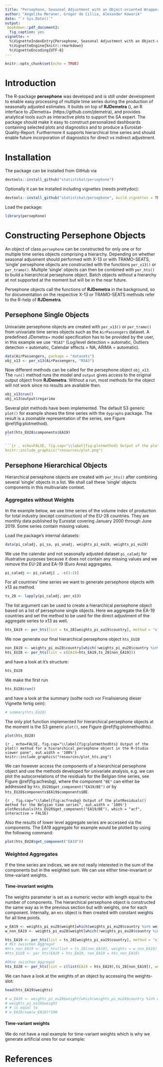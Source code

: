 ```yaml
---
title: "Persephone, Seasonal Adjustment with an Object-oriented Wrapper for RJDemetra"
author: "Angelika Meraner, Gregor de Cillia, Alexander Kowarik"
date: "`r Sys.Date()`"
output: 
 bookdown::pdf_document2:
  fig_caption: yes
vignette: >
  %\VignetteIndexEntry{Persephone, Seasonal Adjustment with an Object-oriented Wrapper for RJDemetra}
  %\VignetteEngine{knitr::rmarkdown}
  %\VignetteEncoding{UTF-8}
---
```


```r
knitr::opts_chunk$set(echo = TRUE)
```

# Introduction

The R-package **persephone** was developed and is still under development to enable easy processing of multiple time series during the production of seasonally adjusted estimates. 
It builds on top of **RJDemetra** (\url{https://github.com/jdemetra/rjdemetra}), an R interface to JDemetra+ (https://github.com/jdemetra), and provides analytical tools such as interactive plots to support the SA expert. 
The package should make it easy to construct personalized dashboards containing selected plots and diagnostics and to produce a Eurostat-Quality-Report.
Furthermore it supports hierarchical time series and should enable future incorporation of diagnostics for direct vs indirect adjustment.

# Installation

The package can be installed from GitHub via 

```r
devtools::install_github("statistikat/persephone")
```

Optionally it can be installed including vignettes (needs prettydoc):

```r
devtools::install_github("statistikat/persephone", build_vignettes = TRUE)
```

Load the package:

```r
library(persephone)
```

# Constructing Persephone Objects

An object of class `persephone` can be constructed for only one or for multiple time series objects 
comprising a hierarchy. 
Depending on whether seasonal adjusment should performed with X-13 or with TRAMO-SEATS,
'single' persephone objects are constructed with the functions  `per_x13()` or `per_tramo()`.
Multiple 'single' objects can then be combined with `per_hts()` to build a hierarchical persephone object.
Batch objects without a hierarchy at not supported at the moment but will be in the near future.

Persephone objects call the functions of **RJDemetra** in the background, so for documentation
on the respective X-13 or TRAMO-SEATS methods refer to the R-help of **RJDemetra**.

## Persephone Single Objects

Univariate persephone objects are created with `per_x13()` or `per_tramo()` from univariate time series objects 
such as the `AirPassengers` dataset.
A predefined JDemetra+ model specification has to be provided by the user, in this example we use `"RSA3"` 
(Log/level detection = automatic, Outliers detection = automatic, Calendar effects = NA, ARIMA = automatic).


```r
data(AirPassengers, package = "datasets")
obj_x13 <- per_x13(AirPassengers, "RSA3")
```

Now different methods can be called for the persephone object `obj_x13`.
The `run()` method runs the model and `output` gives access to the original output object from 
**RJDemetra**. Without a run, most methods for the object will not work since no results are available then. 

```r
obj_x13$run()
obj_x13$output$regarima
```

Several plot methods have been implemented. The default S3 generic `plot()` for example 
shows the time series with the `dygraphs` package. The result is a zoomable representation of the series, 
see Figure \@ref(fig:plotmethod).

```r
plot(hts_EU28$components$EA19)
``

```{r , echo=FALSE, fig.cap="\\label{fig:plotmethod} Output of the plot() method in the R-Studio viewer pane", out.width = '100%'}
knitr::include_graphics("resources/plot.png")
```

## Persephone Hierarchical Objects

Hierarchical persephone objects are created with `per_hts()` after combining several 'single' objects in a list.
We shall call these 'single' objects components in this multivariate context.

### Aggregates without Weights

In the example below, we use time series of the volume index of production for total industry (except construction) 
of the EU-28 countries. They are monthly data published by Eurostat covering January 2000 through
June 2019. Some series contain missing values.

Load the package's internal datasets:

```r
data(pi_caladj, pi_sa, pi_unadj, weights_pi_ea19, weights_pi_eu28)
```

We use the calendar and not seasonally adjusted dataset `pi_caladj` for illustrative purposes because it
does not contain any missing values and we remove the EU-28 and EA-19 (Euro Area) aggregates.

```r
pi_caladj <- pi_caladj[ , -c(1:2)]
```

For all countries’ time series we want to generate persephone objects with x13 as method.

```r
ts_28 <- lapply(pi_caladj, per_x13)
```

The list argument can be used to create a hierarchical persephone object based on a list of 
persephone single objects. Here we aggregate the EA-19 countries and set the method to be used 
for the direct adjustment of the aggregate series to x13 as well.

```r
hts_EA19 <- per_hts(list = ts_28[weights_pi_ea19$country], method = "x13")
```

We now generate our final hierarchical persephone object `hts_EU28`

```r
non_EA19 <- weights_pi_eu28$country[which(!weights_pi_eu28$country %in% weights_pi_ea19$country)]
hts_EU28 <- per_hts(list = c(EA19=hts_EA19,ts_28[non_EA19]))
```

and have a look at it's structure:

```r
hts_EU28
```

We make the first run

```r
hts_EU28$run()
```

and have a look at the summary (sollte noch vor Finalisierung dieser Vignette fertig sein):

```r
# summary(hts_EU28)
```

The only plot function implemented for hierarchical persephone objects at the moment is the S3 generic `plot()`,
see Figure \@ref(fig:plotmethodhts).

```r
plot(hts_EU28)
```
```{r , echo=FALSE, fig.cap="\\label{fig:plotmethodhts} Output of the plot() method for a hierarchical persephone object in the R-Studio viewer pane", out.width = '100%'}
knitr::include_graphics("resources/plot_hts.png")
```

We can however access the components of a hierarchical persephone object and use the methods developed for univariate analysis, e.g. we can plot the autocorrelations of the residuals for the Belgian time series, see Figure \@ref(fig:acfresbg), where the component `"BE"` can either be addressed by `hts_EU28$get_component("EA19/BE")` or 
by ` hts_EU28$components$EA19$components$BE`.

```{r , fig.cap="\\label{fig:acfresbg} Output of the plotResiduals() method for the Belgian time series", out.width = '100%'}
plotResiduals(hts_EU28$get_component("EA19/BE"), which = "acf", interactive = FALSE)
```

Also the results of lower level aggregate series are accessed via the components. 
The EA19 aggregate for example would be plotted by using the following command:

```r
plot(hts_EU28$get_component("EA19"))
```

### Weighted Aggregates

If the time series are indices, we are not really interested in the sum of the components but in the weighted sum.
We can use either time-invariant or time-variant weights.

#### Time-invariant weights

The weights parameter is set as a numeric vector with length equal to the number of components.
The hierarchical persephone object is constructed the same way as in the previous section but 
with weights, one for each component. Internally, an `mts` object is then created with constant
weights for all time points.

```r
w_EA19 <- weights_pi_eu28$weight[which(weights_pi_eu28$country %in% weights_pi_ea19$country)]
w_non_EA19 <- weights_pi_eu28$weight[which(!weights_pi_eu28$country %in% weights_pi_ea19$country)]

hts_EA19 <- per_hts(list = ts_28[weights_pi_ea19$country], method = "x13", weights=w_EA19)
# Mit zwischen Aggregat
#hts_non_EA19 <- per_hts(list = ts_28[non_EA19], weights = w_non_EA19)
#hts_EU28 <- per_hts(EA19 = hts_EA19, non_EA19 = hts_non_EA19)

#Ohne zwischen Aggregat
hts_EU28 <- per_hts(list = c(list(EA19 = hts_EA19),ts_28[non_EA19]), weights = w_non_EA19)
```

We can have a look at the weights of an object by accessing the weights-slot:

```r
head(hts_EA19$weights)
```

```r
# w_EA19 <- weights_pi_eu28$weight[which(weights_pi_eu28$country %in% weights_pi_ea19$country)]
# weights_pi_ea19$weight 
# # is equal to  
# w_EA19/sum(w_EA19)*100
```

#### Time-variant weights

We do not have a real example for time-variant weights which is why we generate artificial ones
for our example:


# References


